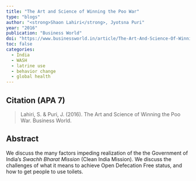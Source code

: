 ---
title: "The Art and Science of Winning the Poo War"
type: "blogs"
author: "<strong>Shaon Lahiri</strong>, Jyotsna Puri"
year: "2016"
publication: "Business World"
doi: "https://www.businessworld.in/article/The-Art-And-Science-Of-Winning-The-Poo-War/18-10-2016-107044/"
toc: false
categories:
  - India
  - WASH
  - latrine use
  - behavior change
  - global health
---

## Citation (APA 7)

> Lahiri, S. & Puri, J. (2016). The Art and Science of Winning the Poo War. Business World.

## Abstract

We discuss the many factors impeding realization of the the Government of India's *Swachh Bharat Mission* (Clean India Mission). We discuss the challenges of what it means to achieve Open Defecation Free status, and how to get people to use toilets.
